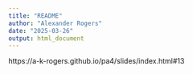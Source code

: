 ```yaml
---
title: "README"
author: "Alexander Rogers"
date: "2025-03-26"
output: html_document
---
```


https://a-k-rogers.github.io/pa4/slides/index.html#13
